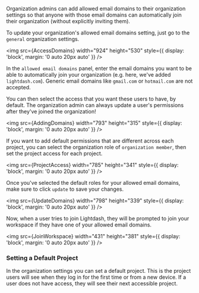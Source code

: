 
Organization admins can add allowed email domains to their organization settings so that anyone with those email domains can automatically join their organization (without explicitly inviting them).

To update your organization's allowed email domains setting, just go to the `general` organization settings.

<img
  src={AccessDomains}
  width="924"
  height="530"
  style={{ display: 'block', margin: '0 auto 20px auto' }}
/>

In the `allowed email domains` panel, enter the email domains you want to be able to automatically join your organization (e.g. here, we've added `lightdash.com`). Generic email domains like `gmail.com` or `hotmail.com` are not accepted.

You can then select the access that you want these users to have, by default. The organization admin can always update a user's permissions after they've joined the organization!

<img
  src={AddingDomains}
  width="793"
  height="315"
  style={{ display: 'block', margin: '0 auto 20px auto' }}
/>

If you want to add default permissions that are different across each project, you can select the organization role of `organization member`, then set the project access for each project.

<img
  src={ProjectAccess}
  width="785"
  height="341"
  style={{ display: 'block', margin: '0 auto 20px auto' }}
/>

Once you've selected the default roles for your allowed email domains, make sure to click `update` to save your changes.

<img
  src={UpdateDomains}
  width="798"
  height="339"
  style={{ display: 'block', margin: '0 auto 20px auto' }}
/>

Now, when a user tries to join Lightdash, they will be prompted to join your workspace if they have one of your allowed email domains.

<img
  src={JoinWorkspace}
  width="431"
  height="381"
  style={{ display: 'block', margin: '0 auto 20px auto' }}
/>

### Setting a Default Project

In the organization settings you can set a default project. This is the project users will see when they log in for the
first time or from a new device. If a user does not have access, they will see their next accessible project.
